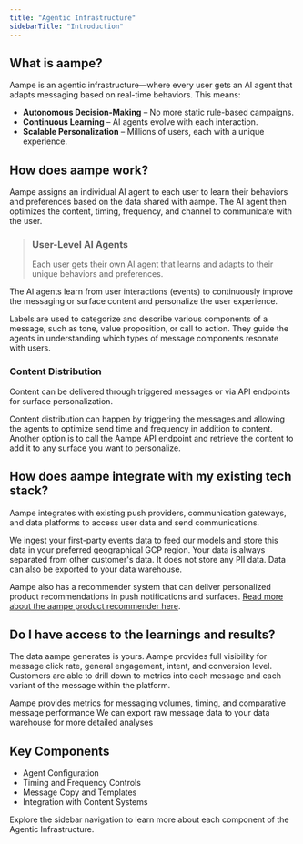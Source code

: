 ```yaml
---
title: "Agentic Infrastructure"
sidebarTitle: "Introduction"
---
```


## What is aampe?

Aampe is an agentic infrastructure—where every user gets an AI agent that adapts messaging based on real-time behaviors. This means:

- **Autonomous Decision-Making** – No more static rule-based campaigns.
- **Continuous Learning** – AI agents evolve with each interaction.
- **Scalable Personalization** – Millions of users, each with a unique experience.

## How does aampe work?

Aampe assigns an individual AI agent to each user to learn their behaviors and preferences based on the data shared with aampe. The AI agent then optimizes the content, timing, frequency, and channel to communicate with the user.

> ### User-Level AI Agents
>
> Each user gets their own AI agent that learns and adapts to their unique behaviors and preferences.

The AI agents learn from user interactions (events) to continuously improve the messaging or surface content and personalize the user experience.

Labels are used to categorize and describe various components of a message, such as tone, value proposition, or call to action. They guide the agents in understanding which types of message components resonate with users.

### Content Distribution

Content can be delivered through triggered messages or via API endpoints for surface personalization.

Content distribution can happen by triggering the messages and allowing the agents to optimize send time and frequency in addition to content. Another option is to call the Aampe API endpoint and retrieve the content to add it to any surface you want to personalize.

## How does aampe integrate with my existing tech stack?

Aampe integrates with existing push providers, communication gateways, and data platforms to access user data and send communications.

We ingest your first-party events data to feed our models and store this data in your preferred geographical GCP region. Your data is always separated from other customer's data. It does not store any PII data. Data can also be exported to your data warehouse.

Aampe also has a recommender system that can deliver personalized product recommendations in push notifications and surfaces. [Read more about the aampe product recommender here](https://aampe-knowledgehub.vercel.app/agentic-infrastructure#).

## Do I have access to the learnings and results?

The data aampe generates is yours. Aampe provides full visibility for message click rate, general engagement, intent, and conversion level. Customers are able to drill down to metrics into each message and each variant of the message within the platform.

<CardGroup cols={2}>
  <Card title="Comprehensive Analytics">
    Aampe provides metrics for messaging volumes, timing, and comparative message performance
  </Card>
  <Card title="Data Export">
    We can export raw message data to your data warehouse for more detailed analyses
  </Card>
</CardGroup>

## Key Components

- Agent Configuration
- Timing and Frequency Controls
- Message Copy and Templates
- Integration with Content Systems

Explore the sidebar navigation to learn more about each component of the Agentic Infrastructure.